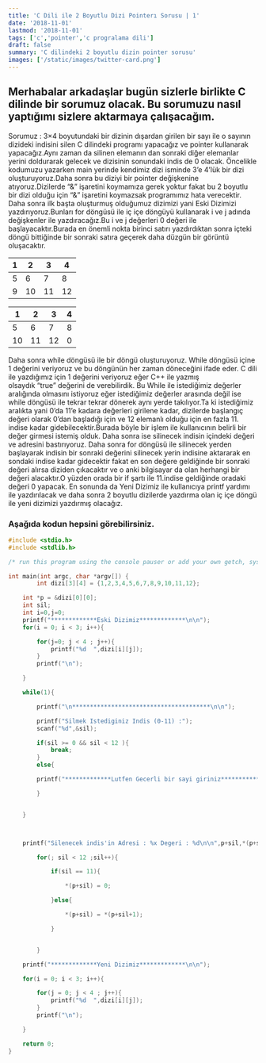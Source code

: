 ```yaml
---
title: 'C Dili ile 2 Boyutlu Dizi Pointerı Sorusu | 1'
date: '2018-11-01'
lastmod: '2018-11-01'
tags: ['c','pointer','c progralama dili']
draft: false
summary: 'C dilindeki 2 boyutlu dizin pointer sorusu'
images: ['/static/images/twitter-card.png']
---
```



## Merhabalar arkadaşlar bugün sizlerle birlikte C dilinde bir sorumuz olacak. Bu sorumuzu nasıl yaptığımı sizlere aktarmaya çalışacağım.

Sorumuz :
3×4 boyutundaki bir dizinin dışardan girilen bir sayı ile o sayının dizideki indisini silen C dilindeki programı yapacağız ve pointer kullanarak yapacağız.Aynı zaman da silinen elemanın dan sonraki diğer elemanlar yerini doldurarak gelecek ve dizisinin sonundaki indis de 0 olacak.
Öncelikle kodumuzu yazarken main yerinde kendimiz dizi isminde 3’e 4’lük bir dizi oluşturuyoruz.Daha sonra bu diziyi bir pointer değişkenine atıyoruz.Dizilerde “&” işaretini koymamıza gerek yoktur fakat bu 2 boyutlu bir dizi olduğu için “&” işaretini koymazsak programımız hata verecektir. Daha sonra ilk başta oluşturmuş olduğumuz dizimizi yani Eski Dizimizi yazdırıyoruz.Bunları for döngüsü ile iç içe döngüyü kullanarak i ve j adında değişkenler ile yazdıracağız.Bu i ve j değerleri 0 değeri ile başlayacaktır.Burada en önemli nokta birinci satırı yazdırdıktan sonra içteki döngü bittiğinde bir sonraki satıra geçerek daha düzgün bir görüntü oluşacaktır.


| 1 | 2  | 3  | 4  |
|---|----|----|----|
| 5 | 6  | 7  | 8  |
| 9 | 10 | 11 | 12 |

| 1  | 2  | 3  | 4 |
|----|----|----|---|
| 5  | 6  | 7  | 8 |
| 10 | 11 | 12 | 0 |

Daha sonra while döngüsü ile bir döngü oluşturuyoruz. While döngüsü içine 1 değerini veriyoruz ve bu döngünün her zaman döneceğini ifade eder. C dili ile yazdığımız için 1 değerini veriyoruz eğer C++ ile yazmış olsaydık “true” değerini de verebilirdik. Bu While ile istediğimiz değerler aralığında olmasını istiyoruz eğer istediğimiz değerler arasında değil ise while döngüsü ile tekrar tekrar dönerek aynı yerde takılıyor.Ta ki istediğimiz aralıkta yani 0’da 11’e kadara değerleri girilene kadar, dizilerde başlangıç değeri olarak 0’dan başladığı için ve 12 elemanlı olduğu için en fazla 11. indise kadar gidebilecektir.Burada böyle bir işlem ile kullanıcının belirli bir değer girmesi istemiş olduk.
Daha sonra ise silinecek indisin içindeki değeri ve adresini bastırıyoruz.
Daha sonra for döngüsü ile silinecek yerden başlayarak indisin bir sonraki değerini silinecek yerin indisine aktararak en sondaki indise kadar gidecektir fakat en son değere geldiğinde bir sonraki değeri alırsa diziden çıkacaktır ve o anki bilgisayar da olan herhangi bir değeri alacaktır.O yüzden orada bir if şartı ile 11.indise geldiğinde oradaki değeri 0 yapacak.
En sonunda da Yeni Dizimiz ile kullanıcıya printf yardımı ile yazdırılacak ve daha sonra 2 boyutlu dizilerde yazdırma olan iç içe döngü ile yeni dizimizi yazdırmış olacağız.

### Aşağıda kodun hepsini görebilirsiniz.

```c
#include <stdio.h>
#include <stdlib.h>

/* run this program using the console pauser or add your own getch, system("pause") or input loop */

int main(int argc, char *argv[]) {
		int dizi[3][4] = {1,2,3,4,5,6,7,8,9,10,11,12};

	int *p = &dizi[0][0];
	int sil;
	int i=0,j=0;
	printf("*************Eski Dizimiz*************\n\n");
	for(i = 0; i < 3; i++){

		for(j=0; j < 4 ; j++){
			printf("%d	",dizi[i][j]);
		}
		printf("\n");

	}

	while(1){

		printf("\n***************************************\n\n");

		printf("Silmek Istediginiz Indis (0-11) :");
		scanf("%d",&sil);

		if(sil >= 0 && sil < 12 ){
			break;
		}
		else{

		printf("*************Lutfen Gecerli bir sayi giriniz*************");

		}


	}



	printf("Silenecek indis'in Adresi : %x Degeri : %d\n\n",p+sil,*(p+sil));

		for(; sil < 12 ;sil++){

			if(sil == 11){

				*(p+sil) = 0;

			}else{

				*(p+sil) = *(p+sil+1);

			}


		}

	printf("*************Yeni Dizimiz*************\n\n");

	for(i = 0; i < 3; i++){

		for(j = 0; j < 4 ; j++){
			printf("%d	",dizi[i][j]);
		}
		printf("\n");

	}

	return 0;
}

```
